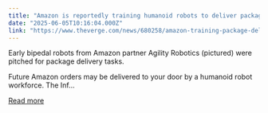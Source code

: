 ```yaml
---
title: "Amazon is reportedly training humanoid robots to deliver packages"
date: "2025-06-05T10:16:04.000Z"
link: "https://www.theverge.com/news/680258/amazon-training-package-delivery-humanoid-robots"
---
```


Early bipedal robots from Amazon partner Agility Robotics (pictured) were pitched for package delivery tasks.

Future Amazon orders may be delivered to your door by a humanoid robot workforce. The Inf...

[Read more](https://www.theverge.com/news/680258/amazon-training-package-delivery-humanoid-robots)
